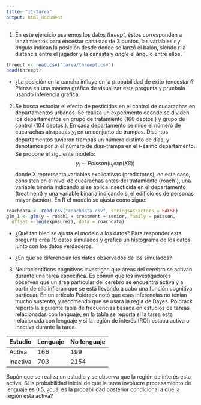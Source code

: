 ```yaml
---
title: "11-Tarea"
output: html_document
---
```


1. En este ejercicio usaremos los datos _threept_, éstos corresponden a 
lanzamientos para encestar canastas de 3 puntos, las variables _r_ y _ángulo_
indican la posición desde donde se lanzó el balón, siendo _r_ la distancia 
entre el jugador y la canasta y _angle_ el ángulo entre ellos.

```r
threept <- read.csv("tarea/threept.csv")
head(threept)
```


* ¿La posición en la cancha influye en la probabilidad de éxito (encestar)?
Piensa en una manera gráfica de visualizar esta pregunta y pruebala usando 
inferencia gráfica.

2. Se busca estudiar el efecto de pesticidas en el control de cucarachas en 
departamentos urbanos. Se realiza un experimento deonde se dividen los 
departamentos en grupo de tratamiento (160 deptos.) y grupo de control 
(104 deptos.). En cada departamento se mide el número de cucarachas atrapadas
$y_i$ en un conjunto de trampas. Distintos departamentos tuvieron trampas un 
número distinto de días, y denotamos por $u_i$ el número de días-trampa en el 
i-ésimo departamento. Se propone el siguiente modelo: 
$$y_i \sim Poisson(u_iexp(X\beta))$$
donde X reprersenta variables explicativas (predictores), en este caso, 
consisten en el nivel de cucarachas antes del tratamiento (roach1), una variable
binaria indicando si se aplica insecticida en el departamento (treatment) y una
variable binaria indicando si el edificio es de personas mayor (senior). En R el
modelo se ajusta como sigue:

```r
roachdata <- read.csv("roachdata.csv", stringsAsFactors = FALSE)
glm_1 <- glm(y ~ roach1 + treatment + senior, family = poisson, 
  offset = log(exposure2), data = roachdata)
```

* ¿Qué tan bien se ajusta el modelo a los datos? Para responder esta pregunta
crea 19 datos simulados y grafica un histograma de los datos junto con 
los datos verdaderos.

* ¿En que se diferencían los datos observados de los simulados?

3. Neurocientíficos cognitivos investigan que áreas del cerebro se activan 
durante una tarea específica. Es común que los investigadores observen que un
área particular del cerebro se encuentra activa y a partir de ello infieran que
se está llevando a cabo una función cognitiva particuar. En un artículo Poldrack 
notó que esas inferencias no tenían mucho sustento, y recomendó que se usara la 
regla de Bayes. Poldrack reportó la siguiente tabla de frecuencias basada en 
estudios de tareas relacionadas con lenguaje, en la tabla se reporta si la tarea
esta relacionada con lenguaje y si la región de interés (ROI) estaba activa o 
inactiva durante la tarea. 

Estudio | Lenguaje | No lenguaje
--------|----------|-------------
Activa  | 166      | 199
Inactiva| 703      | 2154

Supón que se realiza un estudio y se observa que la región de interés esta 
activa. Si la probabilidad inicial de que la tarea involucre procesamiento de 
lenguaje es 0.5, ¿cuál es la probabilidad posterior condicional a que la región
esta activa?
